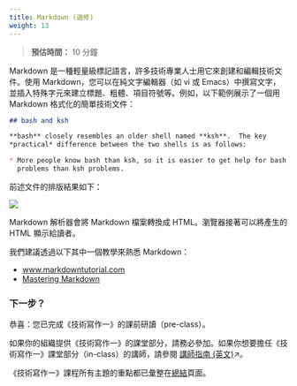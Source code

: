 ```yaml
---
title: Markdown (選修)
weight: 13
---
```


> **預估時間：** 10 分鐘

Markdown 是一種輕量級標記語言，許多技術專業人士用它來創建和編輯技術文件。使用 Markdown，您可以在純文字編輯器（如 vi 或 Emacs）中撰寫文字，並插入特殊字元來建立標題、粗體、項目符號等。例如，以下範例展示了一個用 Markdown 格式化的簡單技術文件：

```markdown
## bash and ksh

**bash** closely resembles an older shell named **ksh**.  The key
*practical* difference between the two shells is as follows:

* More people know bash than ksh, so it is easier to get help for bash
  problems than ksh problems.
```

前述文件的排版結果如下：

![](images/ex1.png)

Markdown 解析器會將 Markdown 檔案轉換成 HTML。瀏覽器接著可以將產生的 HTML 顯示給讀者。

我們建議透過以下其中一個教學來熟悉 Markdown：

* [www.markdowntutorial.com](https://www.markdowntutorial.com/)
* [Mastering Markdown](https://guides.github.com/features/mastering-markdown/)

### 下一步？

恭喜：您已完成《技術寫作一》的課前研讀（pre-class）。

如果你的組織提供《技術寫作一》的課堂部分，請務必參加。如果你想要擔任《技術寫作一》課堂部分（in-class）的講師，請參閱 [講師指南 (英文)](https://developers.google.com/tech-writing/for-instructors/one/instructors-guide){target="_blank"}↗。

《技術寫作一》課程所有主題的重點都已彙整在[總結](../summary/index.qmd)頁面。
